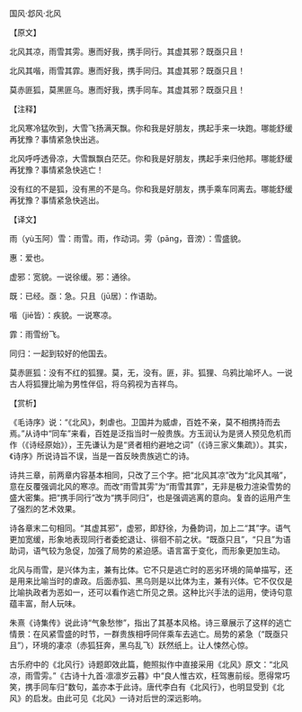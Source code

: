 

国风·邶风·北风

【原文】

北风其凉，雨雪其雱。惠而好我，携手同行。其虚其邪？既亟只且！

北风其喈，雨雪其霏。惠而好我，携手同归。其虚其邪？既亟只且！

莫赤匪狐，莫黑匪乌。惠而好我，携手同车。其虚其邪？既亟只且！

【注释】

北风寒冷猛吹到，大雪飞扬满天飘。你和我是好朋友，携起手来一块跑。哪能舒缓再犹豫？事情紧急快出逃。

北风呼呼透骨凉，大雪飘飘白茫茫。你和我是好朋友，携起手来归他邦。哪能舒缓再犹豫？事情紧急快逃亡！

没有红的不是狐，没有黑的不是乌。你和我是好朋友，携手乘车同离去。哪能舒缓再犹豫？事情紧急快逃出。

【译文】

雨（yù玉阿）雪：雨雪。雨，作动词。雱（pāng，音滂）：雪盛貌。

惠：爱也。

虚邪：宽貌。一说徐缓。邪：通徐。

既：已经。亟：急。只且（jū居）：作语助。

喈（jiē皆）：疾貌。一说寒凉。

霏：雨雪纷飞。

同归：一起到较好的他国去。

莫赤匪狐：没有不红的狐狸。莫，无，没有。匪，非。狐狸、乌鸦比喻坏人。一说古人将狐狸比喻为男性伴侣，将乌鸦视为吉祥鸟。

【赏析】

《毛诗序》说：“《北风》，刺虐也。卫国并为威虐，百姓不亲，莫不相携持而去焉。”从诗中“同车”来看，百姓是泛指当时一般贵族。方玉润认为是贤人预见危机而作（《诗经原始》），王先谦认为是“贤者相约避地之词”（《诗三家义集疏》）。其实，《诗序》所说诗旨不误，当是一首反映贵族逃亡的诗。

诗共三章，前两章内容基本相同，只改了三个字。把“北风其凉”改为“北风其喈”，意在反覆强调北风的寒凉。而改“雨雪其雱”为“雨雪其霏”，无非是极力渲染雪势的盛大密集。把“携手同行”改为“携手同归”，也是强调逃离的意向。复沓的运用产生了强烈的艺术效果。

诗各章末二句相同。“其虚其邪”，虚邪，即舒徐，为叠韵词，加上二“其”字。语气更加宽缓，形象地表现同行者委蛇退让、徘徊不前之状。“既亟只且”，“只且”为语助词，语气较为急促，加强了局势的紧迫感。语言富于变化，而形象更加生动。

北风与雨雪，是兴体为主，兼有比体。它不只是逃亡时的恶劣环境的简单描写，还是用来比喻当时的虐政。后面赤狐、黑乌则是以比体为主，兼有兴体。它不仅仅是比喻执政者为恶如一，还可以看作逃亡所见之景。这种比兴手法的运用，使诗句意蕴丰富，耐人玩味。

朱熹《诗集传》说此诗“气象愁惨”，指出了其基本风格。诗三章展示了这样的逃亡情景：在风紧雪盛的时节，一群贵族相呼同伴乘车去逃亡。局势的紧急（“既亟只且”），环境的凄凉（赤狐狂奔，黑乌乱飞）跃然纸上。让人悚然心惊。

古乐府中的《北风行》诗题即效此篇，鲍照拟作中直接采用《北风》原文：“北风凉，雨雪雱。”《古诗十九首·凛凛岁云暮》中“良人惟古欢，枉驾惠前绥。愿得常巧笑，携手同车归”数句，盖亦本于此诗。唐代李白有《北风行》，也明显受到《北风》的启发。由此可见《北风》一诗对后世的深远影响。

